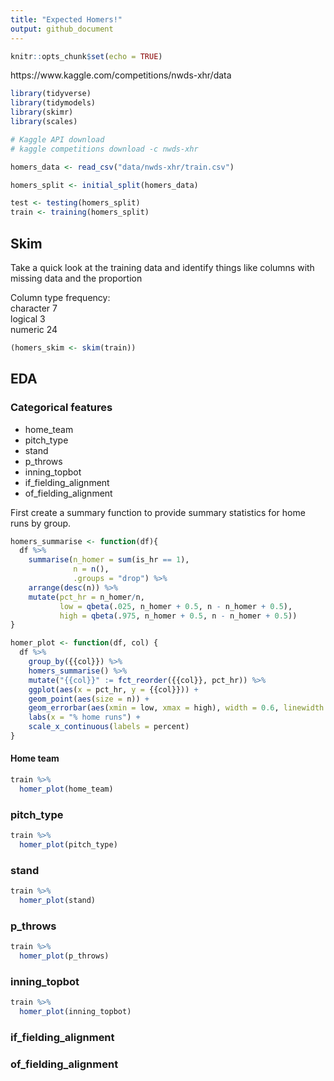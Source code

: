 ```yaml
---
title: "Expected Homers!"
output: github_document
---
```


```r
knitr::opts_chunk$set(echo = TRUE)
```

https://www.kaggle.com/competitions/nwds-xhr/data

```r
library(tidyverse)
library(tidymodels)
library(skimr)
library(scales)

# Kaggle API download
# kaggle competitions download -c nwds-xhr

homers_data <- read_csv("data/nwds-xhr/train.csv")

homers_split <- initial_split(homers_data)

test <- testing(homers_split)
train <- training(homers_split)
```

## Skim

Take a quick look at the training data and identify things like columns with missing data and the proportion

Column type frequency:           
  character                7     
  logical                  3     
  numeric                  24

```r
(homers_skim <- skim(train))
```


## EDA

### Categorical features

- home_team
- pitch_type
- stand
- p_throws
- inning_topbot
- if_fielding_alignment
- of_fielding_alignment


First create a summary function to provide summary statistics for home runs by group.
```r

homers_summarise <- function(df){
  df %>% 
    summarise(n_homer = sum(is_hr == 1),
              n = n(),
              .groups = "drop") %>% 
    arrange(desc(n)) %>% 
    mutate(pct_hr = n_homer/n,
           low = qbeta(.025, n_homer + 0.5, n - n_homer + 0.5),
           high = qbeta(.975, n_homer + 0.5, n - n_homer + 0.5))
}

homer_plot <- function(df, col) {
  df %>% 
    group_by({{col}}) %>% 
    homers_summarise() %>% 
    mutate("{{col}}" := fct_reorder({{col}}, pct_hr)) %>% 
    ggplot(aes(x = pct_hr, y = {{col}})) +
    geom_point(aes(size = n)) +
    geom_errorbar(aes(xmin = low, xmax = high), width = 0.6, linewidth = 0.3) +
    labs(x = "% home runs") +
    scale_x_continuous(labels = percent)
}

```

#### Home team

```r
train %>% 
  homer_plot(home_team)
```


### pitch_type

```r
train %>% 
  homer_plot(pitch_type)
```

### stand

```r
train %>% 
  homer_plot(stand)
```

### p_throws

```r
train %>% 
  homer_plot(p_throws)
```
### inning_topbot

```r
train %>% 
  homer_plot(inning_topbot)
```

### if_fielding_alignment


### of_fielding_alignment